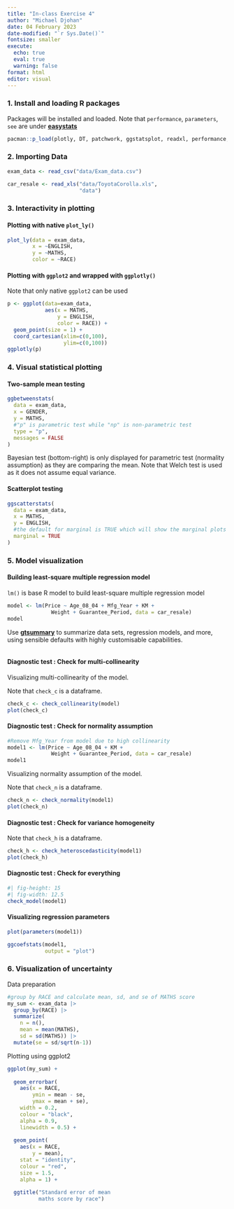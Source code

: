 ```yaml
---
title: "In-class Exercise 4"
author: "Michael Djohan"
date: 04 February 2023
date-modified: "`r Sys.Date()`"
fontsize: smaller
execute: 
  echo: true
  eval: true
  warning: false
format: html
editor: visual
---
```


### 1. Install and loading R packages

Packages will be installed and loaded. Note that `performance`, `parameters`, `see` are under [**easystats**](https://easystats.github.io/easystats/)

```r
pacman::p_load(plotly, DT, patchwork, ggstatsplot, readxl, performance, parameters, see, gtsummary, tidyverse)
```

### 2. Importing Data

```r
exam_data <- read_csv("data/Exam_data.csv")
```

```r
car_resale <- read_xls("data/ToyotaCorolla.xls", 
                       "data")
```

### 3. Interactivity in plotting

#### Plotting with native `plot_ly()`

```r
plot_ly(data = exam_data,
        x = ~ENGLISH,
        y = ~MATHS,
        color = ~RACE)
```

#### Plotting with `ggplot2` and wrapped with `ggplotly()`

Note that only native `ggplot2` can be used

```r
p <- ggplot(data=exam_data, 
            aes(x = MATHS,
                y = ENGLISH,
                color = RACE)) +
  geom_point(size = 1) +
  coord_cartesian(xlim=c(0,100),
                  ylim=c(0,100))
ggplotly(p) 
```

### 4. Visual statistical plotting

#### Two-sample mean testing

```r
ggbetweenstats(
  data = exam_data,
  x = GENDER,
  y = MATHS,
  #"p" is parametric test while "np" is non-parametric test
  type = "p",
  messages = FALSE
)
```

Bayesian test (bottom-right) is only displayed for parametric test (normality assumption) as they are comparing the mean. Note that Welch test is used as it does not assume equal variance.

#### Scatterplot testing

```r
ggscatterstats(
  data = exam_data,
  x = MATHS,
  y = ENGLISH,
  #the default for marginal is TRUE which will show the marginal plots
  marginal = TRUE
)
```

### 5. Model visualization

#### Building least-square multiple regression model

`lm()` is base R model to build least-square multiple regression model

```r
model <- lm(Price ~ Age_08_04 + Mfg_Year + KM +
              Weight + Guarantee_Period, data = car_resale)
model
```

Use [**gtsummary**](https://www.danieldsjoberg.com/gtsummary/) to summarize data sets, regression models, and more, using sensible defaults with highly customisable capabilities.

```r

```

#### Diagnostic test : Check for multi-collinearity

Visualizing multi-collinearity of the model.

Note that `check_c` is a dataframe.

```r
check_c <- check_collinearity(model)
plot(check_c)
```

#### Diagnostic test : Check for normality assumption

```r
#Remove Mfg_Year from model due to high collinearity
model1 <- lm(Price ~ Age_08_04 + KM + 
              Weight + Guarantee_Period, data = car_resale)
model1
```

Visualizing normality assumption of the model.

Note that `check_n` is a dataframe.

```r
check_n <- check_normality(model1)
plot(check_n)
```

#### Diagnostic test : Check for variance homogeneity

Note that `check_h` is a dataframe.

```r
check_h <- check_heteroscedasticity(model1)
plot(check_h)
```

#### Diagnostic test : Check for everything

```r
#| fig-height: 15
#| fig-width: 12.5
check_model(model1)
```
#### Visualizing regression parameters

```r
plot(parameters(model1))
```

```r
ggcoefstats(model1, 
            output = "plot")
```
### 6. Visualization of uncertainty

Data preparation
```r
#group by RACE and calculate mean, sd, and se of MATHS score
my_sum <- exam_data |> 
  group_by(RACE) |> 
  summarize(
    n = n(),
    mean = mean(MATHS),
    sd = sd(MATHS)) |>
  mutate(se = sd/sqrt(n-1))
```

Plotting using ggplot2
```r
ggplot(my_sum) +
  
  geom_errorbar(
    aes(x = RACE,
        ymin = mean - se,
        ymax = mean + se),
    width = 0.2,
    colour = "black",
    alpha = 0.9,
    linewidth = 0.5) +
  
  geom_point(
    aes(x = RACE,
        y = mean),
    stat = "identity",
    colour = "red",
    size = 1.5,
    alpha = 1) +
  
  ggtitle("Standard error of mean
          maths score by race")
```



